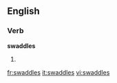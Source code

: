 
==English==

===Verb===
'''swaddles'''

# {{third-person singular of|[[swaddle]]}}

[[fr:swaddles]]
[[it:swaddles]]
[[vi:swaddles]]